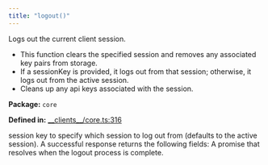 ```yaml
---
title: "logout()"
---
```



<H3Bordered text="Overview" />

Logs out the current client session.

<ul>
  <li>This function clears the specified session and removes any associated key pairs from storage.</li>
  <li>If a sessionKey is provided, it logs out from that session; otherwise, it logs out from the active session.</li>
  <li>Cleans up any api keys associated with the session.</li>
</ul>

<p><strong>Package:</strong> <code>core</code></p>

<p><strong>Defined in:</strong> <a href="https://github.com/tkhq/sdk/blob/main/packages/core/src/__clients__/core.ts#L316">__clients__/core.ts:316</a></p>

<H3Bordered text="Parameters" />

<ParamField body="params" type='LogoutParams' required={false} >
  <Expandable title="params details">
    <NestedParam parentKey="params" childKey="sessionKey" type='string' required={false}>
session key to specify which session to log out from (defaults to the active session).
</NestedParam>
  </Expandable>
</ParamField>

<H3Bordered text="Response" />
A successful response returns the following fields:

<ResponseField name="returns" type="void" required={true} >
  A promise that resolves when the logout process is complete.
</ResponseField>
